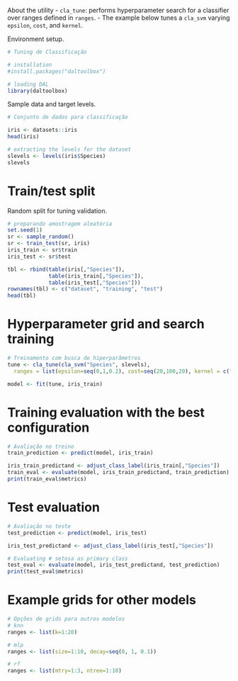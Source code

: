 About the utility
- `cla_tune`: performs hyperparameter search for a classifier over ranges defined in `ranges`.
- The example below tunes a `cla_svm` varying `epsilon`, `cost`, and `kernel`.

Environment setup.
```r
# Tuning de Classificação 

# installation 
#install.packages("daltoolbox")

# loading DAL
library(daltoolbox) 
```

Sample data and target levels.
```r
# Conjunto de dados para classificação

iris <- datasets::iris
head(iris)

# extracting the levels for the dataset
slevels <- levels(iris$Species)
slevels
```

# Train/test split
Random split for tuning validation.
```r
# preparando amostragem aleatória
set.seed(1)
sr <- sample_random()
sr <- train_test(sr, iris)
iris_train <- sr$train
iris_test <- sr$test

tbl <- rbind(table(iris[,"Species"]),
             table(iris_train[,"Species"]),
             table(iris_test[,"Species"]))
rownames(tbl) <- c("dataset", "training", "test")
head(tbl)
```

# Hyperparameter grid and search training
```r
# Treinamento com busca de hiperparâmetros
tune <- cla_tune(cla_svm("Species", slevels), 
  ranges = list(epsilon=seq(0,1,0.2), cost=seq(20,100,20), kernel = c("linear", "radial", "polynomial", "sigmoid")))

model <- fit(tune, iris_train)
```

# Training evaluation with the best configuration
```r
# Avaliação no treino
train_prediction <- predict(model, iris_train)

iris_train_predictand <- adjust_class_label(iris_train[,"Species"])
train_eval <- evaluate(model, iris_train_predictand, train_prediction)
print(train_eval$metrics)
```

# Test evaluation
```r
# Avaliação no teste
test_prediction <- predict(model, iris_test)

iris_test_predictand <- adjust_class_label(iris_test[,"Species"])

# Evaluating # setosa as primary class
test_eval <- evaluate(model, iris_test_predictand, test_prediction)
print(test_eval$metrics)
```

# Example grids for other models
```r
# Opções de grids para outros modelos
# knn
ranges <- list(k=1:20)

# mlp
ranges <- list(size=1:10, decay=seq(0, 1, 0.1))

# rf
ranges <- list(mtry=1:3, ntree=1:10)
```
